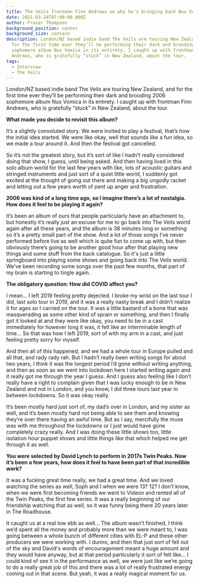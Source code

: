 ```yaml
---
title: The Veils frontman Finn Andrews on why he's bringing back Nux Vomica
date: 2021-03-24T07:00:00.000Z
author: Fraser Thompson
background_position: center
background_size: contain
description: London/NZ based indie band The Veils are touring New Zealand, and
  for the first time ever they’ll be performing their dark and brooding 2006
  sophomore album Nux Vomica in its entirety. I caught up with frontman Finn
  Andrews, who is gratefully “stuck” in New Zealand, about the tour.
tags:
  - Interview
  - The Veils
---
```



London/NZ based indie band The Veils are touring New Zealand, and for the first time ever they’ll be performing their dark and brooding 2006 sophomore album Nux Vomica in its entirety. I caught up with frontman Finn Andrews, who is gratefully “stuck” in New Zealand, about the tour.

**What made you decide to revisit this album?**

It’s a slightly convoluted story. We were invited to play a festival, that’s how the initial idea started. We were like okay, well that sounds like a fun idea, so we made a tour around it. And then the festival got cancelled.

So it’s not the greatest story, but it’s sort of like I hadn’t really considered doing that show, I guess, until being asked. And then having lived in this solo album world for the last few years with like, lots of acoustic guitars and stringed instruments and just sort of a quiet little world, I suddenly got excited at the thought of going out there and making a big ungodly racket and letting out a few years worth of pent up anger and frustration.

**2006 was kind of a long time ago, so I imagine there’s a lot of nostalgia. How does it feel to be playing it again?**

It’s been an album of ours that people particularly have an attachment to, but honestly it’s really just an excuse for me to go back into The Veils world again after all these years, and the album is 38 minutes long or something so it’s a pretty small part of the show. And a lot of those songs I’ve never performed before live as well which is quite fun to come up with, but then obviously there’s going to be another good hour after that playing new things and some stuff from the back catalogue. So it's just a little springboard into playing some shows and going back into The Veils world. We’ve been recording some songs over the past few months, that part of my brain is starting to tingle again.

**The obligatory question: How did COVID affect you?**

I mean… I left 2019 feeling pretty dejected. I broke my wrist on the last tour I did, last solo tour in 2019, and it was a really nasty break and I didn’t realize it for ages so I carried on the tour. It was a little bastard of a bone that was masquerading as some other kind of sprain or something, and then I finally got it looked at and they were like okay, you need to be in a cast immediately for however long it was, it felt like an interminable length of time… So that was how I left 2019, sort of with my arm in a cast, and just feeling pretty sorry for myself.

And then all of this happened, and we had a whole tour in Europe pulled and all that, and rady rady rah. But I hadn’t really been writing songs for about two years, I think it was the longest period I’d gone without writing anything, and then as soon as we went into lockdown here I started writing again and it really got me through the year I guess. And I guess also feeling like I don’t really have a right to complain given that I was lucky enough to be in New Zealand and not in London, and you know, I did three tours last year in between lockdowns. So it was okay really.

It’s been mostly hard just sort of, my dad’s over in London, and my sister as well, and it’s been mostly hard not being able to see them and knowing they’re over there having an awful time. But as I say, mercifully the muse was with me throughout the lockdowns or I just would have gone completely crazy really. And I was doing these little shows too, little isolation hour puppet shows and little things like that which helped me get through it as well.

**You were selected by David Lynch to perform in 2017s Twin Peaks. Now it’s been a few years, how does it feel to have been part of that incredible work?**

It was a fucking great time really, we had a great time. And we loved watching the series as well, Soph and I when we were 13? 12? I don’t know, when we were first becoming friends we went to Videon and rented all of the Twin Peaks, the first few series. It was a really beginning of our friendship watching that as well, so it was funny being there 20 years later in The Roadhouse.

It caught us at a real low ebb as well… The album wasn’t finished, I think we’d spent all the money and probably more than we were meant to, I was going between a whole bunch of different cities with EL-P and these other producers we were working with. I dunno, and then that just sort of fell out of the sky and David's words of encouragement meant a huge amount and they would have anyway, but at that period particularly it sort of felt like… I could kind of see it in the performance as well, we were just like we’re going to do a really great job of this and there was a lot of really frustrated energy coming out in that scene. But yeah, it was a really magical moment for us.
